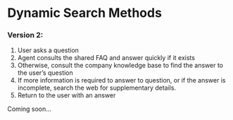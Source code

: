 # Dynamic Search Methods

### Version 2:
1. User asks a question
2. Agent consults the shared FAQ and answer quickly if it exists
3. Otherwise, consult the company knowledge base to find the answer to the user’s question
4. If more information is required to answer to question, or if the answer is incomplete, search the web for supplementary details. 
5. Return to the user with an answer

Coming soon...
